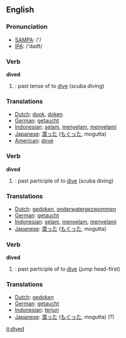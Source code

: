 ==English==

=== Pronunciation ===
*[[w:SAMPA|SAMPA]]: /'/
*[[w:IPA|IPA]]: /'daɪft/

=== Verb ===
'''dived'''
# {{UK}}: past tense of to [[dive]] (scuba diving)

=== Translations ===
*[[Dutch]]: [[dook]], [[doken]]
*[[German]]: [[getaucht]]
*[[Indonesian]]: [[selam]], [[selam|menyelam]], [[selam|menyelami]]
*[[Japanese]]: [[潜った]] ([[もぐった]], mogutta)
*[[American]]: [[dove]]

=== Verb ===
'''dived'''
# {{UK}}: past participle of to [[dive]] (scuba diving)

=== Translations ===
*[[Dutch]]: [[gedoken]], [[onderwatergezwommen]]
*[[German]]: [[getaucht]]
*[[Indonesian]]: [[selam]], [[selam|menyelam]], [[selam|menyelami]]
*[[Japanese]]: [[潜った]] ([[もぐった]], mogutta)

=== Verb ===
'''dived'''
# {{UK}}: past participle of to [[dive]] (jump head-first)

=== Translations ===
*[[Dutch]]: [[gedoken]]
*[[German]]: [[getaucht]]
*[[Indonesian]]: [[terjun]]
*[[Japanese]]: [[潜った]] ([[もぐった]], mogutta) (?)

[[it:dived]]